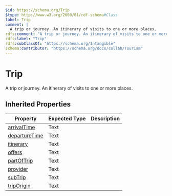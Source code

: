 ```yaml
---
$id: https://schema.org/Trip
$type: http://www.w3.org/2000/01/rdf-schema#Class
label: Trip
comment: |
  A trip or journey. An itinerary of visits to one or more places.
rdfs:comment: "A trip or journey. An itinerary of visits to one or more places."
rdfs:label: "Trip"
rdfs:subClassOf: "https://schema.org/Intangible"
schema:contributor: "https://schema.org/docs/collab/Tourism"
---
```


# Trip

A trip or journey. An itinerary of visits to one or more places.

## Inherited Properties

| Property | Expected Type | Description |
| --- | --- | --- |
| [arrivalTime](https://schema.org/arrivalTime) | Text |  |
| [departureTime](https://schema.org/departureTime) | Text |  |
| [itinerary](https://schema.org/itinerary) | Text |  |
| [offers](https://schema.org/offers) | Text |  |
| [partOfTrip](https://schema.org/partOfTrip) | Text |  |
| [provider](https://schema.org/provider) | Text |  |
| [subTrip](https://schema.org/subTrip) | Text |  |
| [tripOrigin](https://schema.org/tripOrigin) | Text |  |

